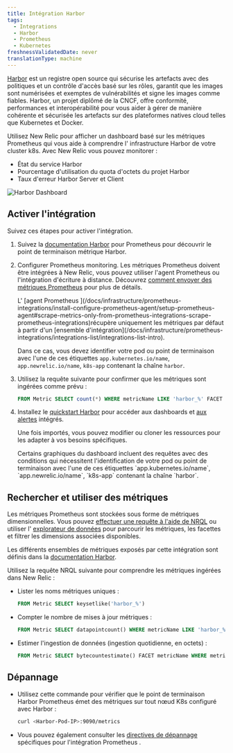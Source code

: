 ```yaml
---
title: Intégration Harbor
tags:
  - Integrations
  - Harbor
  - Prometheus
  - Kubernetes
freshnessValidatedDate: never
translationType: machine
---
```


[Harbor](https://goharbor.io/) est un registre open source qui sécurise les artefacts avec des politiques et un contrôle d&apos;accès basé sur les rôles, garantit que les images sont numérisées et exemptes de vulnérabilités et signe les images comme fiables. Harbor, un projet diplômé de la CNCF, offre conformité, performances et interopérabilité pour vous aider à gérer de manière cohérente et sécurisée les artefacts sur des plateformes natives cloud telles que Kubernetes et Docker.

Utilisez New Relic pour afficher un dashboard basé sur les métriques Prometheus qui vous aide à comprendre l&apos; infrastructure Harbor de votre cluster k8s. Avec New Relic vous pouvez monitorer :

* État du service Harbor
* Pourcentage d&apos;utilisation du quota d&apos;octets du projet Harbor
* Taux d&apos;erreur Harbor Server et Client

<img title="Harbor Dashboard" alt="Harbor Dashboard" src="/images/kubernetes_screenshot-crop_harbor-dashboard.webp" />

## Activer l&apos;intégration

Suivez ces étapes pour activer l&apos;intégration.

1. Suivez la [documentation Harbor](https://goharbor.io/docs/2.2.0/administration/metrics/#scrapping-metrics-with-prometheus) pour Prometheus pour découvrir le point de terminaison métrique Harbor.

2. Configurer Prometheus monitoring. Les métriques Prometheus doivent être intégrées à New Relic, vous pouvez utiliser l&apos;agent Prometheus ou l&apos;intégration d&apos;écriture à distance. Découvrez [comment envoyer des métriques Prometheus](/docs/infrastructure/prometheus-integrations/get-started/send-prometheus-metric-data-new-relic/) pour plus de détails.

   <Callout variant="important">
     L&apos; [agent Prometheus ](/docs/infrastructure/prometheus-integrations/install-configure-prometheus-agent/setup-prometheus-agent#scrape-metrics-only-from-prometheus-integrations-scrape-prometheus-integrations)récupère uniquement les métriques par défaut à partir d&apos;un [ensemble d&apos;intégration](/docs/infrastructure/prometheus-integrations/integrations-list/integrations-list-intro).

     Dans ce cas, vous devez identifier votre pod ou point de terminaison avec l&apos;une de ces étiquettes `app.kubernetes.io/name`, `app.newrelic.io/name`, `k8s-app` contenant la chaîne `harbor`.
   </Callout>

3. Utilisez la requête suivante pour confirmer que les métriques sont ingérées comme prévu :

   ```sql
   FROM Metric SELECT count(*) WHERE metricName LIKE 'harbor_%' FACET metricName LIMIT MAX
   ```

4. Installez le [quickstart Harbor](https://newrelic.com/instant-observability/harbor) pour accéder aux dashboards et [aux alertes](/docs/alerts-applied-intelligence/new-relic-alerts/learn-alerts/introduction-alerts/) intégrés.

   Une fois importés, vous pouvez modifier ou cloner les ressources pour les adapter à vos besoins spécifiques.

   <Callout variant="important">
     Certains graphiques du dashboard incluent des requêtes avec des conditions qui nécessitent l&apos;identification de votre pod ou point de terminaison avec l&apos;une de ces étiquettes `app.kubernetes.io/name`, `app.newrelic.io/name`, `k8s-app` contenant la chaîne `harbor`.
   </Callout>

## Rechercher et utiliser des métriques

Les métriques Prometheus sont stockées sous forme de métriques dimensionnelles. Vous pouvez [effectuer une requête à l&apos;aide de NRQL](/docs/telemetry-data-platform/get-data/apis/query-metric-data-type/) ou utiliser l&apos; [explorateur de données](/docs/query-your-data/explore-query-data/browse-data/introduction-data-explorer/) pour parcourir les métriques, les facettes et filtrer les dimensions associées disponibles.

Les différents ensembles de métriques exposés par cette intégration sont définis dans la [documentation Harbor](https://goharbor.io/docs/2.2.0/administration/metrics/).

Utilisez la requête NRQL suivante pour comprendre les métriques ingérées dans New Relic :

* Lister les noms métriques uniques :

  ```sql
  FROM Metric SELECT keysetlike('harbor_%')
  ```

* Compter le nombre de mises à jour métriques :

  ```sql
  FROM Metric SELECT datapointcount() WHERE metricName LIKE 'harbor_%' LIMIT MAX
  ```

* Estimer l&apos;ingestion de données (ingestion quotidienne, en octets) :

  ```sql
  FROM Metric SELECT bytecountestimate() FACET metricName WHERE metricName LIKE 'harbor_%' SINCE 1 DAY AGO LIMIT MAX
  ```

## Dépannage

* Utilisez cette commande pour vérifier que le point de terminaison Harbor Prometheus émet des métriques sur tout nœud K8s configuré avec Harbor :

  ```sh
  curl <Harbor-Pod-IP>:9090/metrics
  ```

* Vous pouvez également consulter les [directives de dépannage](/docs/infrastructure/prometheus-integrations/install-configure-prometheus-agent/troubleshooting-guide/) spécifiques pour l&apos;intégration Prometheus .